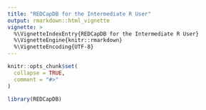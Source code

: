 ```yaml
---
title: "REDCapDB for the Intermediate R User"
output: rmarkdown::html_vignette
vignette: >
  %\VignetteIndexEntry{REDCapDB for the Intermediate R User}
  %\VignetteEngine{knitr::rmarkdown}
  %\VignetteEncoding{UTF-8}
---
```


```r
knitr::opts_chunk$set(
  collapse = TRUE,
  comment = "#>"
)
```

```r
library(REDCapDB)
```

